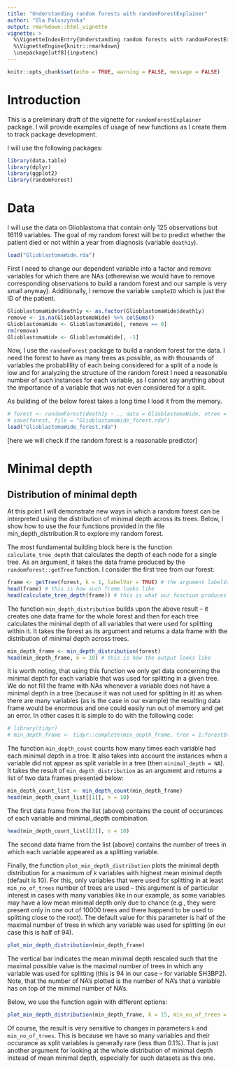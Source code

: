 ```yaml
---
title: "Understanding random forests with randomForestExplainer"
author: "Ola Paluszyńska"
output: rmarkdown::html_vignette
vignette: >
  %\VignetteIndexEntry{Understanding random forests with randomForestExplainer}
  %\VignetteEngine{knitr::rmarkdown}
  \usepackage[utf8]{inputenc}
---
```


```r
knitr::opts_chunk$set(echo = TRUE, warning = FALSE, message = FALSE)
```

# Introduction

This is a preliminary draft of the vignette for `randomForestExplainer` package. I will provide examples of usage of new functions as I create them to track package development.

I will use the following packages:

```r
library(data.table)
library(dplyr)
library(ggplot2)
library(randomForest)
```

# Data

I will use the data on Glioblastoma that contain only 125 observations but 16119 variables. The goal of my random forest will be to predict whether the patient died or not within a year from diagnosis (variable `death1y`).

```r
load("GlioblastomaWide.rda")
```

First I need to change our dependent variable into a factor and remove variables for which there are NAs (otherewise we would have to remove corresponding observations to build a random forest and our sample is very small anyway). Additionally, I remove the variable `sampleID` which is just the ID of the patient.

```r
GlioblastomaWide$death1y <- as.factor(GlioblastomaWide$death1y)
remove <- is.na(GlioblastomaWide) %>% colSums()
GlioblastomaWide <- GlioblastomaWide[, remove == 0]
rm(remove)
GlioblastomaWide <- GlioblastomaWide[, -1]
```

Now, I use the `randomForest` package to build a random forest for the data. I need the forest to have as many trees as possible, as with thousands of variables the probablility of each being considered for a split of a node is low and for analyzing the structure of the random forest I need a reasonable number of such instances for each variable, as I cannot say anything about the importance of a variable that was not even considered for a split.

As building of the below forest takes a long time I load it from the memory.

```r
# forest <- randomForest(death1y ~ ., data = GlioblastomaWide, ntree = 10000)
# save(forest, file = "GlioblastomaWide_forest.rda")
load("GlioblastomaWide_forest.rda")
```

[here we will check if the random forest is a reasonable predictor]

# Minimal depth

## Distribution of minimal depth

At this point I will demonstrate new ways in which a random forest can be interpreted using the distribution of minimal depth across its trees. Below, I show how to use the four functions provided in the file min_depth_distribution.R to explore my random forest.

The most fundamental building block here is the function `calculate_tree_depth` that calculates the depth of each node for a single tree. As an argument, it takes the data frame produced by the `randomForest::getTree` function. I consider the first tree from our forest:

```r
frame <- getTree(forest, k = 1, labelVar = TRUE) # the argument labelVar has to be set to TRUE!
head(frame) # this is how such frame looks like
head(calculate_tree_depth(frame)) # this is what our function produces
```

The function `min_depth_distribution` builds upon the above result -- it creates one data frame for the whole forest and then for each tree calculates the minimal depth of all variables that were used for splitting within it. It takes the forest as its argument and returns a data frame with the distribution of minimal depth across trees.

```r
min_depth_frame <- min_depth_distribution(forest)
head(min_depth_frame, n = 10) # this is how the output looks like
```

It is worth noting, that using this function we only get data concerning the minimal depth for each variable that was used for splitting in a given tree. We do not fill the frame with NAs whenever a variable does not have a minimal depth in a tree (because it was not used for splitting in it) as when there are many variables (as is the case in our example) the resulting data frame would be enormous and one could easily run out of memory and get an error. In other cases it is simple to do with the following code:

```r
# library(tidyr)
# min_depth_frame <- tidyr::complete(min_depth_frame, tree = 1:forest$ntree, variable = labels(forest$terms))
```

The function `min_depth_count` counts how many times each variable had each minimal depth in a tree. It also takes into account the instances when a variable did not appear as split variable in a tree (then `minimal_depth = NA`). It takes the result of `min_depth_distribution` as an argument and returns a list of two data frames presented below:

```r
min_depth_count_list <- min_depth_count(min_depth_frame)
head(min_depth_count_list[[1]], n = 10)
```

The first data frame from the list (above) contains the count of occurances of each variable and minimal_depth combination.

```r
head(min_depth_count_list[[2]], n = 10)
```

The second data frame from the list (above) contains the number of trees in which each variable appeared as a splitting variable.

Finally, the function `plot_min_depth_distribution` plots the minimal depth distribution for a maximum of `k` variables with highest mean minimal depth (default is 10). For this, only variables that were used for splitting in at least `min_no_of_trees` number of trees are used -- this argument is of particular interest in cases with many variables like in our example, as some variables may have a low mean minimal depth only due to chance (e.g., they were present only in one out of 10000 trees and there happend to be used to splitting close to the root). The default value for this parameter is half of the maximal number of trees in which any variable was used for splitting (in our case this is half of 94).

```r
plot_min_depth_distribution(min_depth_frame)
```

The vertical bar indicates the mean minimal depth rescaled such that the maximal possible value is the maximal number of trees in which any variable was used for splitting (this is 94 in our case -- for variable SH3BP2). Note, that the number of NA's plotted is the number of NA's that a variable has on top of the minimal number of NA's.

Below, we use the function again with different options:

```r
plot_min_depth_distribution(min_depth_frame, k = 15, min_no_of_trees = 50)
```

Of course, the result is very sensitive to changes in parameters `k` and `min_no_of_trees`. This is because we have so many variables and their occurance as split variables is generally rare (less than 0.1%). That is just another argument for looking at the whole distribution of minimal depth instead of mean minimal depth, especially for such datasets as this one.

